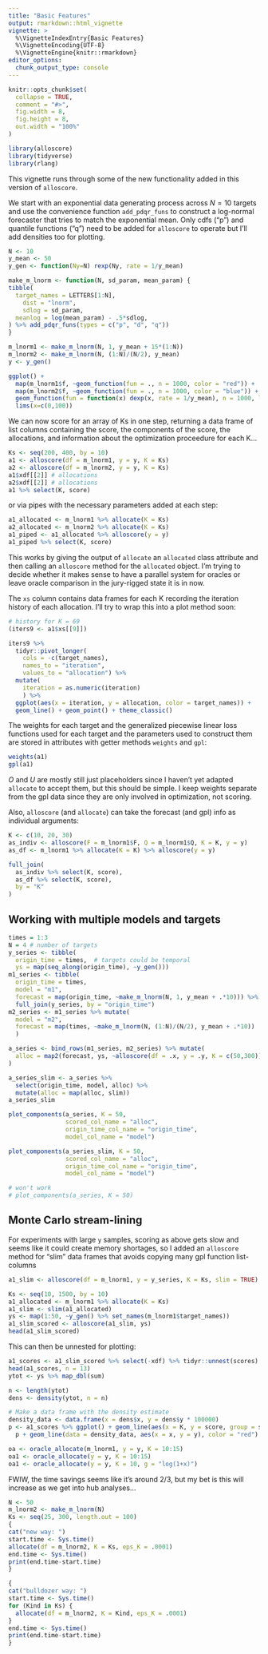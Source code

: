 ```yaml
---
title: "Basic Features"
output: rmarkdown::html_vignette
vignette: >
  %\VignetteIndexEntry{Basic Features}
  %\VignetteEncoding{UTF-8}
  %\VignetteEngine{knitr::rmarkdown}
editor_options: 
  chunk_output_type: console
---
```


```r
knitr::opts_chunk$set(
  collapse = TRUE,
  comment = "#>",
  fig.width = 8,
  fig.height = 8,
  out.width = "100%"
)
```

```r
library(alloscore)
library(tidyverse)
library(rlang)
```

This vignette runs through some of the new functionality added in this version of `alloscore`.

We start with an exponential data generating process across $N = 10$ targets and use the convenience function `add_pdqr_funs` to construct a log-normal forecaster that tries to match the exponential mean. Only cdfs ("p") and quantile functions ("q") need to be added for `alloscore` to operate but I'll add densities too for plotting.
```r
N <- 10
y_mean <- 50
y_gen <- function(Ny=N) rexp(Ny, rate = 1/y_mean)

make_m_lnorm <- function(N, sd_param, mean_param) {
tibble(
  target_names = LETTERS[1:N],
	dist = "lnorm",
	sdlog = sd_param,
  meanlog = log(mean_param) - .5*sdlog,
) %>% add_pdqr_funs(types = c("p", "d", "q"))
}

m_lnorm1 <- make_m_lnorm(N, 1, y_mean + 15*(1:N))
m_lnorm2 <- make_m_lnorm(N, (1:N)/(N/2), y_mean) 
y <- y_gen()

ggplot() + 
  map(m_lnorm1$f, ~geom_function(fun = ., n = 1000, color = "red")) + 
  map(m_lnorm2$f, ~geom_function(fun = ., n = 1000, color = "blue")) +
  geom_function(fun = function(x) dexp(x, rate = 1/y_mean), n = 1000, linewidth = 1) +
  lims(x=c(0,100))
```

We can now score for an array of Ks in one step, returning a data frame of list columns containing the score, the components of the score, the allocations, and information about the optimization proceedure for each K...
```r
Ks <- seq(200, 400, by = 10)
a1 <- alloscore(df = m_lnorm1, y = y, K = Ks)
a2 <- alloscore(df = m_lnorm2, y = y, K = Ks)
a1$xdf[[2]] # allocations 
a2$xdf[[2]] # allocations 
a1 %>% select(K, score)
```
or via pipes with the necessary parameters added at each step:
```r
a1_allocated <- m_lnorm1 %>% allocate(K = Ks)
a2_allocated <- m_lnorm2 %>% allocate(K = Ks)
a1_piped <- a1_allocated %>% alloscore(y = y)
a1_piped %>% select(K, score)
```

This works by giving the output of `allocate` an `allocated` class attribute and then calling an `alloscore` method for the `allocated` object.  I'm trying to decide whether it makes sense to have a parallel system for oracles or leave oracle comparison in the jury-rigged state it is in now.

The `xs` column contains data frames for each K recording the iteration history of each allocation. I'll try to wrap this into a plot method soon:

```r
# history for K = 69
(iters9 <- a1$xs[[9]])
```


```r
iters9 %>%  
  tidyr::pivot_longer(
    cols = -c(target_names), 
    names_to = "iteration", 
    values_to = "allocation") %>% 
  mutate(
    iteration = as.numeric(iteration)
    ) %>% 
  ggplot(aes(x = iteration, y = allocation, color = target_names)) + 
  geom_line() + geom_point() + theme_classic()
```

The weights for each target and the generalized piecewise linear loss functions used for each target and the parameters used to construct them are stored in attributes with getter methods `weights` and `gpl`:
```r
weights(a1)
gpl(a1)
```
$O$ and $U$ are mostly still just placeholders since I haven't yet adapted `allocate` to accept them, but this should be simple. I keep weights separate from the gpl data since they are only involved in optimization, not scoring.


Also, `alloscore` (and `allocate`) can take the forecast (and gpl) info as individual arguments:
```r
K <- c(10, 20, 30)
as_indiv <- alloscore(F = m_lnorm1$F, Q = m_lnorm1$Q, K = K, y = y)
as_df <- m_lnorm1 %>% allocate(K = K) %>% alloscore(y = y)

full_join(
  as_indiv %>% select(K, score), 
  as_df %>% select(K, score), 
  by = "K"
)
```
## Working with multiple models and targets

```r
times = 1:3
N = 4 # number of targets
y_series <- tibble(
  origin_time = times,  # targets could be temporal
  ys = map(seq_along(origin_time), ~y_gen()))
m1_series <- tibble(
  origin_time = times,
  model = "m1", 
  forecast = map(origin_time, ~make_m_lnorm(N, 1, y_mean + .*10))) %>% 
  full_join(y_series, by = "origin_time")
m2_series <- m1_series %>% mutate(
  model = "m2",
  forecast = map(times, ~make_m_lnorm(N, (1:N)/(N/2), y_mean + .*10))
  )

a_series <- bind_rows(m1_series, m2_series) %>% mutate(
  alloc = map2(forecast, ys, ~alloscore(df = .x, y = .y, K = c(50,300)))
)

a_series_slim <- a_series %>% 
  select(origin_time, model, alloc) %>% 
  mutate(alloc = map(alloc, slim))
a_series_slim

plot_components(a_series, K = 50, 
                scored_col_name = "alloc", 
                origin_time_col_name = "origin_time", 
                model_col_name = "model")

plot_components(a_series_slim, K = 50, 
                scored_col_name = "alloc", 
                origin_time_col_name = "origin_time", 
                model_col_name = "model")

# won't work
# plot_components(a_series, K = 50)
```



## Monte Carlo stream-lining

For experiments with large `y` samples, scoring as above gets slow and seems like it could create memory shortages, so I added an `alloscore` method for "slim" data frames that avoids copying many gpl function list-columns

```r
a1_slim <- alloscore(df = m_lnorm1, y = y_series, K = Ks, slim = TRUE)  
```


```r
Ks <- seq(10, 1500, by = 10)
a1_allocated <- m_lnorm1 %>% allocate(K = Ks)
a1_slim <- slim(a1_allocated)
ys <- map(1:50, ~y_gen() %>% set_names(m_lnorm1$target_names))
a1_slim_scored <- alloscore(a1_slim, ys)
head(a1_slim_scored)
```

This can then be unnested for plotting:
```r
a1_scores <- a1_slim_scored %>% select(-xdf) %>% tidyr::unnest(scores)
head(a1_scores, n = 13)
ytot <- ys %>% map_dbl(sum)

n <- length(ytot)
dens <- density(ytot, n = n)

# Make a data frame with the density estimate
density_data <- data.frame(x = dens$x, y = dens$y * 100000)
p <- a1_scores %>% ggplot() + geom_line(aes(x = K, y = score, group = samp), alpha = .1)
  p + geom_line(data = density_data, aes(x = x, y = y), color = "red") + theme_bw()
```


```r
oa <- oracle_allocate(m_lnorm1, y = y, K = 10:15)
oa1 <- oracle_allocate(y = y, K = 10:15)
oa1 <- oracle_allocate(y = y, K = 10, g = "log(1+x)")
```

FWIW, the time savings seems like it's around 2/3, but my bet is this will increase as we get into hub analyses...
```r
N <- 50
m_lnorm2 <- make_m_lnorm(N)
Ks <- seq(25, 300, length.out = 100)
{
cat("new way: ")
start.time <- Sys.time()
allocate(df = m_lnorm2, K = Ks, eps_K = .0001)
end.time <- Sys.time()
print(end.time-start.time)
}

{
cat("bulldozer way: ")
start.time <- Sys.time()
for (Kind in Ks) {
  allocate(df = m_lnorm2, K = Kind, eps_K = .0001)
}
end.time <- Sys.time()
print(end.time-start.time)
}
```

